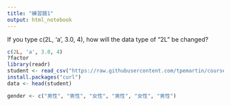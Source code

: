 ```yaml
---
title: "練習題1"
output: html_notebook
---
```

If you type c(2L, 'a', 3.0, 4), how will the data type of "2L" be changed?

```r
c(2L, 'a', 3.0, 4)
?factor
library(readr)
student <- read_csv("https://raw.githubusercontent.com/tpemartin/course-107-1-programming-for-data-science/master/data/student.csv")
install.packages("curl")
data <- head(student)
```
```r
gender <- c("男性", "男性", "女性", "男性", "女性", "男性")

```

